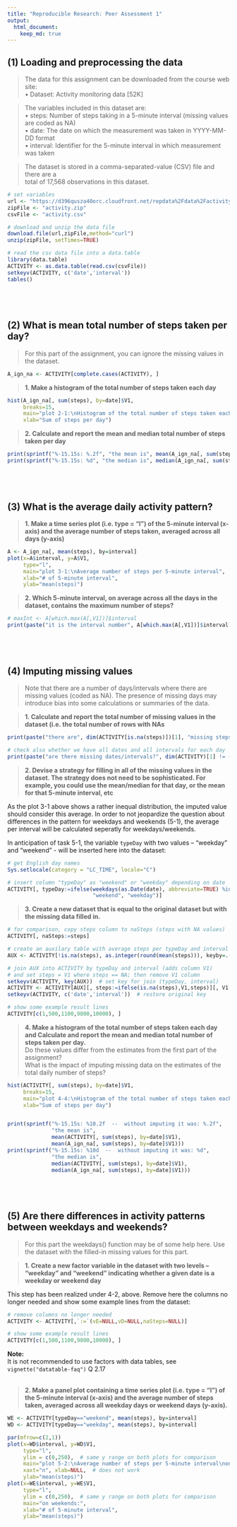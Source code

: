 ```yaml
---
title: "Reproducible Research: Peer Assessment 1"
output: 
  html_document:
    keep_md: true
---
```



## (1) Loading and preprocessing the data

> The data for this assignment can be downloaded from the course web site:  
> • Dataset: Activity monitoring data [52K]  
  
> The variables included in this dataset are:  
> • steps: Number of steps taking in a 5-minute interval (missing values are coded as NA)  
> • date: The date on which the measurement was taken in YYYY-MM-DD format  
> • interval: Identifier for the 5-minute interval in which measurement was taken  
 
> The dataset is stored in a comma-separated-value (CSV) file and there are a  
> total of 17,568 observations in this dataset.  
  

```r

# set variables
url <- "https://d396qusza40orc.cloudfront.net/repdata%2Fdata%2Factivity.zip"
zipFile <- "activity.zip"
csvFile <- "activity.csv"

# download and unzip the data file
download.file(url,zipFile,method="curl")
unzip(zipFile, setTimes=TRUE)

# read the csv data file into a data.table
library(data.table)
ACTIVITY <- as.data.table(read.csv(csvFile))
setkeyv(ACTIVITY, c('date','interval'))
tables()

```


## &nbsp;
## (2) What is mean total number of steps taken per day?

> For this part of the assignment, you can ignore the missing values in the dataset. 

```r

A_ign_na <- ACTIVITY[complete.cases(ACTIVITY), ]

```

     
> **1. Make a histogram of the total number of steps taken each day**

```r

hist(A_ign_na[, sum(steps), by=date]$V1,
     breaks=15,
     main="plot 2-1:\nHistogram of the total number of steps taken each day",
     xlab="Sum of steps per day")

```

> **2. Calculate and report the mean and median total number of steps taken per day**

```r

print(sprintf("%-15.15s: %.2f", "the mean is", mean(A_ign_na[, sum(steps), by=date]$V1)))
print(sprintf("%-15.15s: %d", "the median is", median(A_ign_na[, sum(steps), by=date]$V1)))

```

## &nbsp;
## (3) What is the average daily activity pattern?

> **1. Make a time series plot (i.e. type = "l") of the 5-minute interval (x-axis)
and the average number of steps taken, averaged across all days (y-axis)**

```r

A <- A_ign_na[, mean(steps), by=interval]
plot(x=A$interval, y=A$V1,
     type="l",
     main="plot 3-1:\nAverage number of steps per 5-minute interval",
     xlab="# of 5-minute interval",
     ylab="mean(steps)")

```


> **2. Which 5-minute interval, on average across all the days in the dataset,
contains the maximum number of steps?**

```r

# maxInt <- A[which.max(A[,V1])]$interval
print(paste("it is the interval number", A[which.max(A[,V1])]$interval))

```

## &nbsp;
## (4) Imputing missing values

> Note that there are a number of days/intervals where there are missing values
(coded as NA). The presence of missing days may introduce bias into some
calculations or summaries of the data.


> **1. Calculate and report the total number of missing values in the dataset
> (i.e. the total number of rows with NAs**

```r

print(paste("there are", dim(ACTIVITY[is.na(steps)])[1], "missing steps (rows with steps=NA)"))

# check also whether we have all dates and all intervals for each day
print(paste("are there missing dates/intervals?", dim(ACTIVITY)[1] != (31+30)*(24*12)))

```

> **2. Devise a strategy for filling in all of the missing values in the dataset. The
> strategy does not need to be sophisticated. For example, you could use
> the mean/median for that day, or the mean for that 5-minute interval, etc**

As the plot 3-1 above shows a rather inequal  distribution, the imputed value 
should consider this average. In order to not jeopardize the
question about differences in the pattern for weekdays and weekends (5-1), the average per interval will be calculated seperatly for weekdays/weekends.

In anticipation of task 5-1, the variable `typeDay` with two values – “weekday” and “weekend” - will be inserted here into the dataset:

```r

# get English day names
Sys.setlocale(category = "LC_TIME", locale="C")

# insert column "typeDay" as "weekend" or "weekday" depending on date
ACTIVITY[, typeDay:=ifelse(weekdays(as.Date(date), abbreviate=TRUE) %in% c("Sat","Sun"),
                           "weekend", "weekday")]

```

> **3. Create a new dataset that is equal to the original dataset but with the
> missing data filled in.**

```r

# for comparison, copy steps column to naSteps (steps with NA values)
ACTIVITY[, naSteps:=steps]

# create an auxilary table with average steps per typeDay and interval (column V1)
AUX <- ACTIVITY[!is.na(steps), as.integer(round(mean(steps))), keyby=.(typeDay,interval)]

# join AUX into ACTIVITY by typeDay and interval (adds column V1)
# and set steps = V1 where steps == NA; then remove V1 column
setkeyv(ACTIVITY, key(AUX))  # set key for join (typeDay, interval)
ACTIVITY <- ACTIVITY[AUX][, steps:=ifelse(is.na(steps),V1,steps)][, V1:=NULL]
setkeyv(ACTIVITY, c('date','interval'))  # restore original key

```
```r

# show some example result lines
ACTIVITY[c(1,500,1100,9800,10000), ]

```



> **4. Make a histogram of the total number of steps taken each day and Calculate
> and report the mean and median total number of steps taken per day.**  
> Do these values differ from the estimates from the first part of the assignment?  
> What is the impact of imputing missing data on the estimates of the total
> daily number of steps?

```r

hist(ACTIVITY[, sum(steps), by=date]$V1,
     breaks=15,
     main="plot 4-4:\nHistogram of the total number of steps taken each day\nimputed NA values",
     xlab="Sum of steps per day")


print(sprintf("%-15.15s: %10.2f  --  without imputing it was: %.2f", 
              "the mean is", 
              mean(ACTIVITY[, sum(steps), by=date]$V1),
              mean(A_ign_na[, sum(steps), by=date]$V1)))
print(sprintf("%-15.15s: %10d  --  without imputing it was: %d", 
              "the median is", 
              median(ACTIVITY[, sum(steps), by=date]$V1),
              median(A_ign_na[, sum(steps), by=date]$V1)))

```



## &nbsp;
## (5) Are there differences in activity patterns between weekdays and weekends?

> For this part the weekdays() function may be of some help here. Use the dataset
> with the filled-in missing values for this part.  

> **1. Create a new factor variable in the dataset with two levels – “weekday”
> and “weekend” indicating whether a given date is a weekday or weekend
> day**

This step has been realized under 4-2, above. Remove here the columns no longer needed and show some example lines from the dataset:

```r

# remove columns no longer needed
ACTIVITY <- ACTIVITY[,`:=`(vE=NULL,vD=NULL,naSteps=NULL)]

# show some example result lines
ACTIVITY[c(1,500,1100,9800,10000), ]

```

**Note:**  
It is not recommended to use factors with data tables, see `vignette("datatable-faq")` Q 2.17  
&nbsp;  


> **2. Make a panel plot containing a time series plot (i.e. type = "l") of the
> 5-minute interval (x-axis) and the average number of steps taken, averaged
> across all weekday days or weekend days (y-axis).**

```r

WE <- ACTIVITY[typeDay=="weekend", mean(steps), by=interval]
WD <- ACTIVITY[typeDay=="weekday", mean(steps), by=interval]

par(mfrow=c(2,1)) 
plot(x=WD$interval, y=WD$V1,
     type="l",
     ylim = c(0,250),  # same y range on both plots for comparison
     main="plot 5-2:\nAverage number of steps per 5-minute interval\non weekdays:",
     xaxt="n", xlab=NULL,  # does not work
     ylab="mean(steps)")
plot(x=WE$interval, y=WE$V1,
     type="l",
     ylim = c(0,250),  # same y range on both plots for comparison
     main="on weekends:",
     xlab="# of 5-minute interval",
     ylab="mean(steps)")

```

